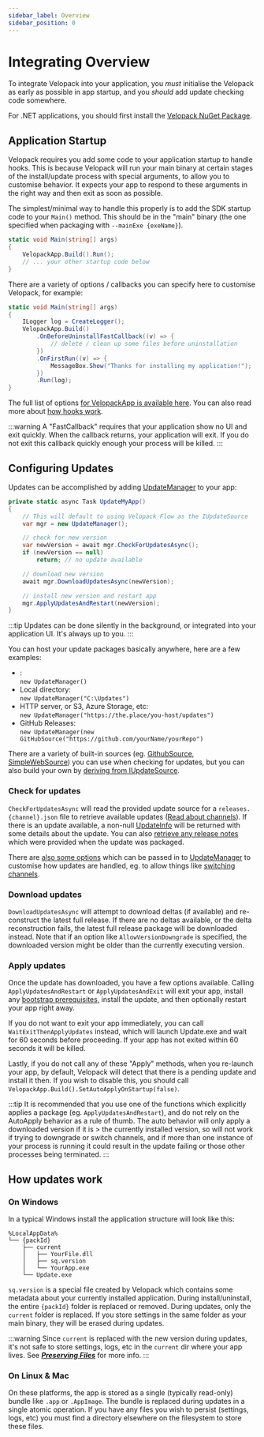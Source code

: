 ```yaml
---
sidebar_label: Overview
sidebar_position: 0
---
```


# Integrating Overview
<AppliesTo all />

To integrate Velopack into your application, you *must* initialise the Velopack as early as possible in app startup, and you *should* add update checking code somewhere.

For .NET applications, you should first install the [Velopack NuGet Package](https://nuget.org/packages/velopack).

## Application Startup
Velopack requires you add some code to your application startup to handle hooks. This is because Velopack will run your main binary at certain stages of the install/update process with special arguments, to allow you to customise behavior. It expects your app to respond to these arguments in the right way and then exit as soon as possible. 

The simplest/minimal way to handle this properly is to add the SDK startup code to your `Main()` method. This should be in the "main" binary (the one specified when packaging with `--mainExe {exeName}`).

```cs
static void Main(string[] args)
{
    VelopackApp.Build().Run();
    // ... your other startup code below
}
```

There are a variety of options / callbacks you can specify here to customise Velopack, for example:

```cs
static void Main(string[] args)
{
    ILogger log = CreateLogger();
    VelopackApp.Build()
        .OnBeforeUninstallFastCallback((v) => {
            // delete / clean up some files before uninstallation
        })
        .OnFirstRun((v) => {
            MessageBox.Show("Thanks for installing my application!");
        })
        .Run(log);
}
```

The full list of options [for VelopackApp is available here](../reference/cs/Velopack/VelopackApp). You can also read more about [how hooks work](./hooks.mdx).

:::warning
A "FastCallback" requires that your application show no UI and exit quickly. When the callback returns, your application will exit. If you do not exit this callback quickly enough your process will be killed.
:::

## Configuring Updates
Updates can be accomplished by adding [UpdateManager](../reference/cs/Velopack/UpdateManager) to your app:

```cs
private static async Task UpdateMyApp()
{
    // This will default to using Velopack Flow as the IUpdateSource
    var mgr = new UpdateManager();

    // check for new version
    var newVersion = await mgr.CheckForUpdatesAsync();
    if (newVersion == null)
        return; // no update available

    // download new version
    await mgr.DownloadUpdatesAsync(newVersion);

    // install new version and restart app
    mgr.ApplyUpdatesAndRestart(newVersion);
}
```

:::tip
Updates can be done silently in the background, or integrated into your application UI. It's always up to you.
:::

You can host your update packages basically anywhere, here are a few examples:
- <FlowLink />:<br/>`new UpdateManager()` 
- Local directory:<br/>`new UpdateManager("C:\Updates")`
- HTTP server, or S3, Azure Storage, etc:<br/>`new UpdateManager("https://the.place/you-host/updates")`
- GitHub Releases:<br/>`new UpdateManager(new GitHubSource("https://github.com/yourName/yourRepo")`

There are a variety of built-in sources (eg. [GithubSource](../reference/cs/Velopack/Sources/GithubSource), [SimpleWebSource](../reference/cs/Velopack/Sources/SimpleWebSource)) you can use when checking for updates, but you can also build your own by [deriving from IUpdateSource](../reference/cs/Velopack/Sources/IUpdateSource).

### Check for updates
`CheckForUpdatesAsync` will read the provided update source for a `releases.{channel}.json` file to retrieve available updates ([Read about channels](../packaging/channels.mdx)). If there is an update available, a non-null [UpdateInfo](../reference/cs/Velopack/UpdateInfo) will be returned with some details about the update. You can also [retrieve any release notes](release-notes.mdx) which were provided when the update was packaged.

There are [also some options](../reference/cs/Velopack/UpdateOptions) which can be passed in to [UpdateManager](../reference/cs/Velopack/UpdateManager) to customise how updates are handled, eg. to allow things like [switching channels](switching-channels.mdx).

### Download updates
`DownloadUpdatesAsync` will attempt to download deltas (if available) and re-construct the latest full release. If there are no deltas available, or the delta reconstruction fails, the latest full release package will be downloaded instead. Note that if an option like `AllowVersionDowngrade` is specified, the downloaded version might be older than the currently executing version.

### Apply updates
Once the update has downloaded, you have a few options available. Calling `ApplyUpdatesAndRestart` or `ApplyUpdatesAndExit` will exit your app, install any [bootstrap prerequisites](../packaging/bootstrapping.mdx), install the update, and then optionally restart your app right away.

If you do not want to exit your app immediately, you can call `WaitExitThenApplyUpdates` instead, which will launch Update.exe and wait for 60 seconds before proceeding. If your app has not exited within 60 seconds it will be killed.

Lastly, if you do not call any of these "Apply" methods, when you re-launch your app, by default, Velopack will detect that there is a pending update and install it then. If you wish to disable this, you should call `VelopackApp.Build().SetAutoApplyOnStartup(false)`.

:::tip
It is recommended that you use one of the functions which explicitly applies a package (eg. `ApplyUpdatesAndRestart`), and do not rely on the AutoApply behavior as a rule of thumb. The auto behavior will only apply a downloaded version if it is > the currently installed version, so will not work if trying to downgrade or switch channels, and if more than one instance of your process is running it could result in the update failing or those other processes being terminated.
:::

## How updates work

### On Windows
In a typical Windows install the application structure will look like this:
```
%LocalAppData%
└── {packId}
    ├── current
    │   ├── YourFile.dll
    │   ├── sq.version
    │   └── YourApp.exe
    └── Update.exe
```

`sq.version` is a special file created by Velopack which contains some metadata about your currently installed application. During install/uninstall, the entire `{packId}` folder is replaced or removed. During updates, only the `current` folder is replaced. If you store settings in the same folder as your main binary, they will be erased during updates. 

:::warning
Since `current` is replaced with the new version during updates, it's not safe to store settings, logs, etc in the `current` dir where your app lives. See ***[Preserving Files](./preserved-files.mdx)*** for more info.
:::

### On Linux & Mac
On these platforms, the app is stored as a single (typically read-only) bundle like `.app` or `.AppImage`. The bundle is replaced during updates in a single atomic operation.
If you have any files you wish to persist (settings, logs, etc) you must find a directory elsewhere on the filesystem to store these files.